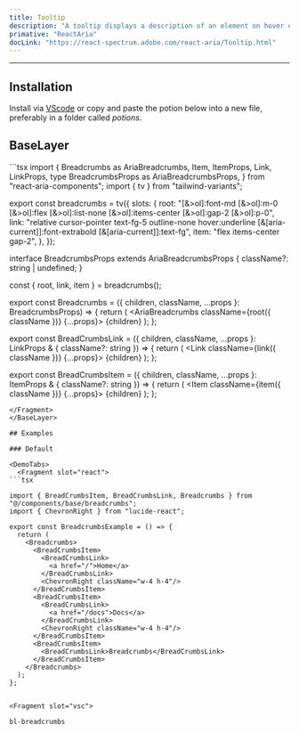 ```yaml
---
title: Tooltip
description: "A tooltip displays a description of an element on hover or focus."
primative: "ReactAria"
docLink: "https://react-spectrum.adobe.com/react-aria/Tooltip.html"
---
```

---

<MdxExample>
  <TooltipExample label="Event Time" client:load/>
</MdxExample>

## Installation

Install via [VScode](/docs/getting-started/vsc) or copy and paste the potion below into a new file, preferably in a folder called *potions*.

## BaseLayer

<BaseLayer>
<Fragment slot="contentSlot">
```tsx
import {
  Breadcrumbs as AriaBreadcrumbs,
  Item,
  ItemProps,
  Link,
  LinkProps,
  type BreadcrumbsProps as AriaBreadcrumbsProps,
} from "react-aria-components";
import { tv } from "tailwind-variants";

export const breadcrumbs = tv({
  slots: {
    root: "[&>ol]:font-md [&>ol]:m-0 [&>ol]:flex [&>ol]:list-none [&>ol]:items-center  [&>ol]:gap-2 [&>ol]:p-0",
    link: "relative cursor-pointer text-fg-5 outline-none hover:underline [&[aria-current]]:font-extrabold [&[aria-current]]:text-fg",
    item: "flex items-center gap-2",
  },
});

interface BreadcrumbsProps<T> extends AriaBreadcrumbsProps<T> {
  className?: string | undefined;
}

const { root, link, item } = breadcrumbs();

export const Breadcrumbs = <T extends object>({
  children,
  className,
  ...props
}: BreadcrumbsProps<T>) => {
  return (
    <AriaBreadcrumbs className={root({ className })} {...props}>
      {children}
    </AriaBreadcrumbs>
  );
};

export const BreadCrumbsLink = ({
  children,
  className,
  ...props
}: LinkProps & { className?: string }) => {
  return (
    <Link className={link({ className })} {...props}>
      {children}
    </Link>
  );
};

export const BreadCrumbsItem = ({
  children,
  className,
  ...props
}: ItemProps & { className?: string }) => {
  return (
    <Item className={item({ className })} {...props}>
      {children}
    </Item>
  );
};

```
</Fragment>
</BaseLayer>

## Examples

### Default 

<DemoTabs>
  <Fragment slot="react">
```tsx

import { BreadCrumbsItem, BreadCrumbsLink, Breadcrumbs } from "@/components/base/breadcrumbs";
import { ChevronRight } from "lucide-react";

export const BreadcrumbsExample = () => {
  return (
    <Breadcrumbs>
      <BreadCrumbsItem>
        <BreadCrumbsLink>
          <a href="/">Home</a>
        </BreadCrumbsLink>
        <ChevronRight className="w-4 h-4"/>
      </BreadCrumbsItem>
      <BreadCrumbsItem>
        <BreadCrumbsLink>
          <a href="/docs">Docs</a>
        </BreadCrumbsLink>
        <ChevronRight className="w-4 h-4"/>
      </BreadCrumbsItem>
      <BreadCrumbsItem>
        <BreadCrumbsLink>Breadcrumbs</BreadCrumbsLink>
      </BreadCrumbsItem>
    </Breadcrumbs>
  );
};


```
  </Fragment>

    <Fragment slot="vsc">
```bash
bl-breadcrumbs
```
  </Fragment>
</DemoTabs>


